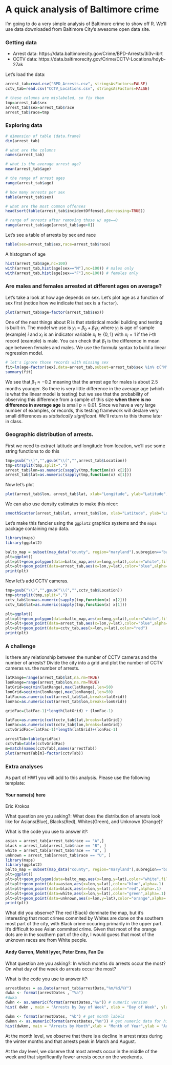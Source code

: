 A quick analysis of Baltimore crime
========================================================

I'm going to do a very simple analysis of Baltimore crime to show off R. We'll use data downloaded from Baltimore City's awesome open data site. 

### Getting data

* Arrest data: https://data.baltimorecity.gov/Crime/BPD-Arrests/3i3v-ibrt 
* CCTV data: https://data.baltimorecity.gov/Crime/CCTV-Locations/hdyb-27ak 

Let's load the data:
```r
arrest_tab=read.csv("BPD_Arrests.csv", stringsAsFactors=FALSE)
cctv_tab=read.csv("CCTV_Locations.csv", stringsAsFactors=FALSE)

# these columns are mislabeled, so fix them
tmp=arrest_tab$sex
arrest_tab$sex=arrest_tab$race
arrest_tab$race=tmp
```

### Exploring data

```r
# dimension of table (data.frame)
dim(arrest_tab)

# what are the columns
names(arrest_tab)

# what is the average arrest age?
mean(arrest_tab$age)

# the range of arrest ages
range(arrest_tab$age)

# how many arrests per sex
table(arrest_tab$sex)

# what are the most common offenses
head(sort(table(arrest_tab$incidentOffense),decreasing=TRUE))

# range of arrests after removing those w/ age==0
range(arrest_tab$age[arrest_tab$age>0])
```

Let's see a table of arrests by sex and race
```r
table(sex=arrest_tab$sex,race=arrest_tab$race)
```

A histogram of age

```r
hist(arrest_tab$age,nc=100)
with(arrest_tab,hist(age[sex=="M"],nc=100)) # males only
with(arrest_tab,hist(age[sex=="F"],nc=100)) # females only

```

### Are males and females arrested at different ages on average?

Let's take a look at how age depends on sex. Let's plot age as a function of sex first (notice how we indicate that sex is a `factor`). 

```r
plot(arrest_tab$age~factor(arrest_tab$sex))
```

One of the neat things about R is that statistical model building and testing is built-in. The model we use is $y_i=\beta_0+\beta_1 x_i$ where $y_i$ is age of sample (example) $i$ and $x_i$ is an indicator variable $x_i \in \{0,1\}$ with $x_i=1$ if the $i$-th record (example) is male. You can check that $\beta_1$ is the difference in mean age between females and males.
We use the formula syntax to build a linear regression model. 

```r
# let's ignore those records with missing sex
fit=lm(age~factor(sex),data=arrest_tab,subset=arrest_tab$sex %in% c("M","F"))
summary(fit)
```

We see that $\beta_1 \approx -0.2$ meaning that the arrest age for males is about 2.5 months younger. So there is very little difference in the average age (which is what the linear model is testing) but we see that the probability of observing this difference from a sample of this size **when there is no difference in average age** is small $p \approx 0.01$. Since we have a very large number of examples, or records, this testing framework will declare very small differences as *statistically significant*. We'll return to this theme later in class.


### Geographic distribution of arrests.

First we need to extract latitude and longitude from location, we'll use some string functions to do this

```r
tmp=gsub("\\)","",gsub("\\(","",arrest_tab$Location))
tmp=strsplit(tmp,split=",")
arrest_tab$lon=as.numeric(sapply(tmp,function(x) x[2]))
arrest_tab$lat=as.numeric(sapply(tmp,function(x) x[1]))
```

Now let's plot

```r
plot(arrest_tab$lon, arrest_tab$lat, xlab="Longitude", ylab="Latitude", main="Arrests in Baltimore")
```

We can also use density estimates to make this nicer:

```r
smoothScatter(arrest_tab$lat, arrest_tab$lon, xlab="Latitude", ylab="Longitude", main="Arrests in Baltimore")
```

Let's make this fancier using the `ggplot2` graphics systems and the `maps` package containing map data.

```r
library(maps)
library(ggplot2)

balto_map = subset(map_data("county", region="maryland"),subregion=="baltimore city")
plt=ggplot()
plt=plt+geom_polygon(data=balto_map,aes(x=long,y=lat),color="white",fill="gray40")
plt=plt+geom_point(data=arrest_tab,aes(x=lon,y=lat),color="blue",alpha=.1)
print(plt)
```

Now let's add CCTV cameras.

```r
tmp=gsub("\\)","",gsub("\\(","",cctv_tab$Location))
tmp=strsplit(tmp,split=",")
cctv_tab$lon=as.numeric(sapply(tmp,function(x) x[2]))
cctv_tab$lat=as.numeric(sapply(tmp,function(x) x[1]))

plt=ggplot()
plt=plt+geom_polygon(data=balto_map,aes(x=long,y=lat),color="white",fill="gray40")
plt=plt+geom_point(data=arrest_tab,aes(x=lon,y=lat),color="blue",alpha=.1)
plt=plt+geom_point(data=cctv_tab,aes(x=lon,y=lat),color="red")
print(plt)
```

### A challenge

Is there any relationship between the number of CCTV cameras and the number of arrests? Divide the city into a grid and plot the number of CCTV cameras vs. the number of arrests.

```r
latRange=range(arrest_tab$lat,na.rm=TRUE)
lonRange=range(arrest_tab$lon,na.rm=TRUE)
latGrid=seq(min(latRange),max(latRange),len=50)
lonGrid=seq(min(lonRange),max(lonRange),len=50)
latFac=as.numeric(cut(arrest_tab$lat,breaks=latGrid))
lonFac=as.numeric(cut(arrest_tab$lon,breaks=lonGrid))

gridFac=(latFac-1)*length(latGrid) + (lonFac-1)

latFac=as.numeric(cut(cctv_tab$lat,breaks=latGrid))
lonFac=as.numeric(cut(cctv_tab$lon,breaks=lonGrid))
cctvGridFac=(latFac-1)*length(latGrid)+(lonFac-1)

arrestTab=table(gridFac)
cctvTab=table(cctvGridFac)
m=match(names(cctvTab),names(arrestTab))
plot(arrestTab[m]~factor(cctvTab))
```


### Extra analyses

As part of HW1 you will add to this analysis. Please use the following template:

#### Your name(s) here
Eric Krokos

What question are you asking?:
What does the distribution of arrests look like for Asians(Blue), Blacks(Red), Whites(Green), and Unknown (Orange)?

What is the code you use to answer it?:

```r
asian = arrest_tab[arrest_tab$race == "A",]
black = arrest_tab[arrest_tab$race == "B", ]
white = arrest_tab[arrest_tab$race == "W", ]
unknown = arrest_tab[arrest_tab$race == "U", ]
library(maps)
library(ggplot2)
balto_map = subset(map_data("county", region="maryland"),subregion=="baltimore city")
plt=ggplot()
plt=plt+geom_polygon(data=balto_map,aes(x=long,y=lat),color="white",fill="gray40")
plt=plt+geom_point(data=asian,aes(x=lon,y=lat),color="blue",alpha=.1)
plt=plt+geom_point(data=black,aes(x=lon,y=lat),color="red",alpha=.1)
plt=plt+geom_point(data=white,aes(x=lon,y=lat),color="green",alpha=.1)
plt=plt+geom_point(data=unknown,aes(x=lon,y=lat),color="orange",alpha=.1)
print(plt)
```

What did you observe?
The red (Black) dominate the map, but it's interesting that most crimes commited by Whites are done on the southern most part of the city, with Black crime occuring primarily in the upper part. It's difficult to see Asian commited crime. Given that most of the orange dots are in the southern part of the city, I would guess that most of the unknown races are from White people.

#### Andy Garron, Mohit Iyyer, Peter Enns, Fan Du

What question are you asking?: In which months do arrests occur the most? On what day of the week do arrests occur the most?

What is the code you use to answer it?:

```r
arrestDates = as.Date(arrest_tab$arrestDate,"%m/%d/%Y")
dwka <- format(arrestDates , "%a")
#dwka
dwkn <- as.numeric(format(arrestDates,"%w")) # numeric version
hist( dwkn , main = "Arrests by Day of Week", xlab = "Day of Week", ylab = "Arrest Frequency", breaks= -.5+0:7, labels= unique(dwka[order(dwkn)]))

dwkm <- format(arrestDates, "%b") # get month labels
dwkmn <- as.numeric(format(arrestDates,"%m")) # get numeric data for histogram
hist(dwkmn, main = "Arrests by Month",xlab = "Month of Year",ylab = "Arrest Frequency",breaks = 0:12 ,labels= unique(dwkm[order(dwkmn)]))
```

At the month level, we observe that there is a decline in arrest rates during the winter months and that arrests peak in March and August.

At the day level, we observe that most arrests occur in the middle of the week and that significantly fewer arrests occur on the weekends.
